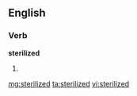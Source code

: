 ==English==

===Verb===
'''sterilized'''

# {{past of|[[sterilize]]}}

[[mg:sterilized]]
[[ta:sterilized]]
[[vi:sterilized]]